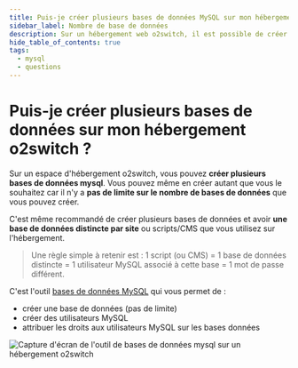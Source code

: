 ```yaml
---
title: Puis-je créer plusieurs bases de données MySQL sur mon hébergement o2switch ?
sidebar_label: Nombre de base de données
description: Sur un hébergement web o2switch, il est possible de créer plusieurs bases de données. Il n'y a pas de limite.
hide_table_of_contents: true
tags:
  - mysql
  - questions
---
```

# Puis-je créer plusieurs bases de données sur mon hébergement o2switch ?

Sur un espace d'hébergement o2switch, vous pouvez **créer plusieurs bases de données mysql**. Vous pouvez même en créer
autant que vous le souhaitez car il n'y a **pas de limite sur le nombre de bases de données** que vous pouvez créer. 

C'est même recommandé de créer plusieurs bases de données et avoir **une base de données distincte par site** ou
scripts/CMS que vous utilisez sur l'hébergement.

> Une règle simple à retenir est : 1 script (ou CMS) = 1 base de données distincte = 1 utilisateur MySQL associé à cette
> base = 1 mot de passe différent. 

C'est l'outil [bases de données MySQL](/cpanel/bases-de-donnees/mysql) qui vous permet de : 
  * créer une base de données (pas de limite)
  * créer des utilisateurs MySQL
  * attribuer les droits aux utilisateurs MySQL sur les bases données

<Image
    src="/img/docs/questions/creation-base-utilisateur-mysql.png"
    title="Comment créer une base de données, un utilisateur et gérer les droits sur un hébergement o2switch"
    caption="Comment créer une base de données, un utilisateur et gérer les droits sur un hébergement o2switch"
    alt="Capture d'écran de l'outil de bases de données mysql sur un hébergement o2switch"
/>

